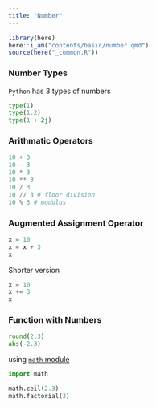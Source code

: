 ```yaml
---
title: "Number"
---
```



```r
library(here)
here::i_am("contents/basic/number.qmd")
source(here("_common.R"))
```

### Number Types

`Python` has 3 types of numbers 

```python
type(1)
type(1.2)
type(1 + 2j)
```

### Arithmatic Operators


```python
10 + 3
10 - 3
10 * 3
10 ** 3
10 / 3 
10 // 3 # floor division
10 % 3 # modulus
```

### Augmented Assignment Operator


```python
x = 10
x = x + 3
x
```

Shorter version

```python
x = 10
x += 3
x
```

### Function with Numbers

```python
round(2.3)
abs(-2.3)
```

using [`math` module](https://docs.python.org/3/library/math.html)

```python
import math

math.ceil(2.3)
math.factorial(3)
```







